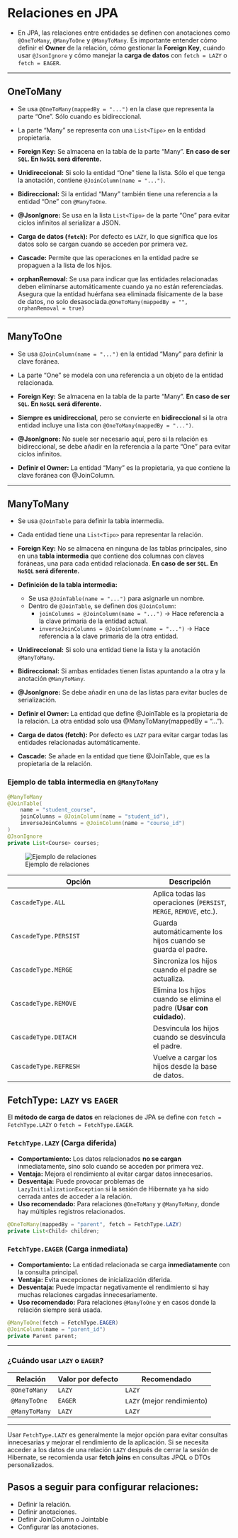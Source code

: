 # Relaciones en JPA

- En JPA, las relaciones entre entidades se definen con anotaciones como `@OneToMany`, `@ManyToOne` y `@ManyToMany`. Es importante entender cómo definir el **Owner** de la relación, cómo gestionar la **Foreign Key**, cuándo usar `@JsonIgnore` y cómo manejar la **carga de datos** con `fetch = LAZY` o `fetch = EAGER`.

---

## OneToMany
- Se usa `@OneToMany(mappedBy = "...")` en la clase que representa la parte "One". Sólo cuando es bidireccional.

- La parte "Many" se representa con una `List<Tipo>` en la entidad propietaria.

- **Foreign Key:** Se almacena en la tabla de la parte "Many". **En caso de ser `SQL`. En `NoSQL` será diferente.**

- **Unidireccional:** Si solo la entidad "One" tiene la lista. Sólo el que tenga la anotación, contiene `@JoinColumn(name = "...")`.

- **Bidireccional:** Si la entidad "Many" también tiene una referencia a la entidad "One" con `@ManyToOne`.

- **@JsonIgnore:** Se usa en la lista `List<Tipo>` de la parte "One" para evitar ciclos infinitos al serializar a JSON.

- **Carga de datos (`fetch`):** Por defecto es `LAZY`, lo que significa que los datos solo se cargan cuando se acceden por primera vez.

- **Cascade:** Permite que las operaciones en la entidad padre se propaguen a la lista de los hijos.

- **orphanRemoval:** Se usa para indicar que las entidades relacionadas deben eliminarse automáticamente cuando ya no están referenciadas. Asegura que la entidad huérfana sea eliminada físicamente de la base de datos, no solo desasociada.`@OneToMany(mappedBy = "", orphanRemoval = true)`

---

## ManyToOne
- Se usa `@JoinColumn(name = "...")` en la entidad "Many" para definir la clave foránea.

- La parte "One" se modela con una referencia a un objeto de la entidad relacionada.

- **Foreign Key:** Se almacena en la tabla de la parte "Many". **En caso de ser `SQL`. En `NoSQL` será diferente.**

- **Siempre es unidireccional**, pero se convierte en **bidireccional** si la otra entidad incluye una lista con `@OneToMany(mappedBy = "...")`.

- **@JsonIgnore:** No suele ser necesario aquí, pero si la relación es bidireccional, se debe añadir en la referencia a la parte "One" para evitar ciclos infinitos.

- **Definir el Owner:** La entidad "Many" es la propietaria, ya que contiene la clave foránea con @JoinColumn.

---

## ManyToMany
- Se usa `@JoinTable` para definir la tabla intermedia.

- Cada entidad tiene una `List<Tipo>` para representar la relación.

- **Foreign Key:** No se almacena en ninguna de las tablas principales, sino en una **tabla intermedia** que contiene dos columnas con claves foráneas, una para cada entidad relacionada. **En caso de ser `SQL`. En `NoSQL` será diferente.**

- **Definición de la tabla intermedia:**
  - Se usa `@JoinTable(name = "...")` para asignarle un nombre.
  - Dentro de `@JoinTable`, se definen dos `@JoinColumn`:
    - `joinColumns = @JoinColumn(name = "...")` → Hace referencia a la clave primaria de la entidad actual.
    - `inverseJoinColumns = @JoinColumn(name = "...")` → Hace referencia a la clave primaria de la otra entidad.

- **Unidireccional:** Si solo una entidad tiene la lista y la anotación `@ManyToMany`.

- **Bidireccional:** Si ambas entidades tienen listas apuntando a la otra y la anotación `@ManyToMany`.

- **@JsonIgnore:** Se debe añadir en una de las listas para evitar bucles de serialización.

- **Definir el Owner:** La entidad que define @JoinTable es la propietaria de la relación. La otra entidad solo usa @ManyToMany(mappedBy = "...").

- **Carga de datos (fetch):** Por defecto es `LAZY` para evitar cargar todas las entidades relacionadas automáticamente.

- **Cascade:** Se añade en la entidad que tiene @JoinTable, que es la propietaria de la relación.

### Ejemplo de tabla intermedia en `@ManyToMany`
``` java
@ManyToMany
@JoinTable(
    name = "student_course",
    joinColumns = @JoinColumn(name = "student_id"),
    inverseJoinColumns = @JoinColumn(name = "course_id")
)
@JsonIgnore
private List<Course> courses;
```

![Ejemplo de relaciones](/home/albertemb/FullStack-Quarto/images/labsb08-4-onetomay.png)

| Opción                | Descripción |
|-----------------------|-------------|
| `CascadeType.ALL`     | Aplica todas las operaciones (`PERSIST`, `MERGE`, `REMOVE`, etc.). |
| `CascadeType.PERSIST` | Guarda automáticamente los hijos cuando se guarda el padre. |
| `CascadeType.MERGE`   | Sincroniza los hijos cuando el padre se actualiza. |
| `CascadeType.REMOVE`  | Elimina los hijos cuando se elimina el padre (**Usar con cuidado**). |
| `CascadeType.DETACH`  | Desvincula los hijos cuando se desvincula el padre. |
| `CascadeType.REFRESH` | Vuelve a cargar los hijos desde la base de datos. |

## FetchType: `LAZY` vs `EAGER`

El **método de carga de datos** en relaciones de JPA se define con `fetch = FetchType.LAZY` o `fetch = FetchType.EAGER`.

### `FetchType.LAZY` (Carga diferida)

- **Comportamiento:** Los datos relacionados **no se cargan** inmediatamente, sino solo cuando se acceden por primera vez.
- **Ventaja:** Mejora el rendimiento al evitar cargar datos innecesarios.
- **Desventaja:** Puede provocar problemas de `LazyInitializationException` si la sesión de Hibernate ya ha sido cerrada antes de acceder a la relación.
- **Uso recomendado:** Para relaciones `@OneToMany` y `@ManyToMany`, donde hay múltiples registros relacionados.

```java
@OneToMany(mappedBy = "parent", fetch = FetchType.LAZY)
private List<Child> children;
```

### `FetchType.EAGER` (Carga inmediata)

- **Comportamiento:** La entidad relacionada se carga **inmediatamente** con la consulta principal.
- **Ventaja:** Evita excepciones de inicialización diferida.
- **Desventaja:** Puede impactar negativamente el rendimiento si hay muchas relaciones cargadas innecesariamente.
- **Uso recomendado:** Para relaciones `@ManyToOne` y en casos donde la relación siempre será usada.

```java
@ManyToOne(fetch = FetchType.EAGER)
@JoinColumn(name = "parent_id")
private Parent parent;
```

---

### ¿Cuándo usar `LAZY` o `EAGER`?

| Relación      | Valor por defecto | Recomendado                |
| ------------- | ----------------- | -------------------------- |
| `@OneToMany`  | `LAZY`            | `LAZY`                     |
| `@ManyToOne`  | `EAGER`           | `LAZY` (mejor rendimiento) |
| `@ManyToMany` | `LAZY`            | `LAZY`                     |

---

Usar `FetchType.LAZY` es generalmente la mejor opción para evitar consultas innecesarias y mejorar el rendimiento de la aplicación. Si se necesita acceder a los datos de una relación `LAZY` después de cerrar la sesión de Hibernate, se recomienda usar **fetch joins** en consultas JPQL o DTOs personalizados.


## Pasos a seguir para configurar relaciones:
- Definir la relación.
- Definir anotaciones.
- Definir JoinColumn o Jointable
- Configurar las anotaciones.